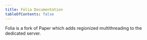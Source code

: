 ```yaml
---
title: Folia Documentation
tableOfContents: false
---
```



Folia is a fork of Paper which adds regionized multithreading to the dedicated server.

<CardGrid>
  <LinkCard
    title="Administration"
    description="Information and tutorials regarding the administration of a Folia server."
    href="/folia/admin"
  />
</CardGrid>
